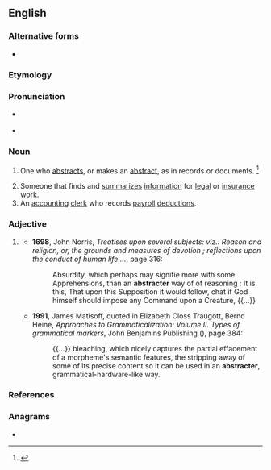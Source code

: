 ==English==

===Alternative forms===
* {{l|en|abstractor}}

===Etymology===
{{suffix|en|abstract|er|id2=agent noun}}

===Pronunciation===
* {{a|US}} {{IPA|en|/æbˈstɹæk.tɚ/}}
* {{rhymes|en|æktə(ɹ)|s=3}}

===Noun===
{{en-noun}}

# One who [[abstract]]s, or makes an [[abstract]], as in records or documents. {{defdate|First attested in the late 17<sup>th</sup> century.}}<ref name=SOED>{{R:SOED5|page=10}}</ref>
#: {{ux|en|an '''abstractor''' of title}}
#: {{ux|en|a title '''abstractor'''}}
# Someone that finds and [[summarize]]s [[information]] for [[legal]] or [[insurance]] work.
# An [[accounting]] [[clerk]] who records [[payroll]] [[deduction]]s.

===Adjective===
{{head|en|comparative adjective}}

# {{lb|en|rare}} {{en-comparative of|abstract}}
#* '''1698''', John Norris, ''Treatises upon several subjects: viz.: Reason and religion, or, the grounds and measures of devotion ; reflections upon the conduct of human life ...'', page 316:
#*: Absurdity, which perhaps may signifie more with some Apprehensions, than an '''abstracter''' way of of reasoning : It is this, That upon this Supposition it would follow, chat if God himself should impose any Command upon a Creature, {{...}}
#* '''1991''',  James Matisoff, quoted in Elizabeth Closs Traugott, Bernd Heine, ''Approaches to Grammaticalization: Volume II. Types of grammatical markers'', John Benjamins Publishing ({{ISBN|9789027277619}}), page 384:
#*: {{...}} bleaching, which nicely captures the partial  effacement of a morpheme's semantic features, the stripping away of some of its precise content so it can be used in an '''abstracter''', grammatical-hardware-like  way.

===References===
<references/>

===Anagrams===
* {{anagrams|en|a=aabcerrstt|reabstract}}